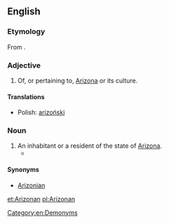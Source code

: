 ==English==

===Etymology===
From {{suffix|Arizona|an|alt1=Arizon(a)}}.

===Adjective===
{{en-adj|-}}

# Of, or pertaining to, [[Arizona]] or its culture.

====Translations====
{{trans-top|of, or pertaining to, Arizona}}
* Polish: [[arizoński]] {{m}}
{{trans-mid}}
{{trans-bottom}}

===Noun===
{{en-noun}}

# An inhabitant or a resident of the state of [[Arizona]].
#* {{quote-news |year=2009 |date=May 21 |author=Stephen Des Georges |title=Oral history class preserves history, promotes community |work=[[w:Arizona State University|Arizona State University]] |url=http://asunews.asu.edu/node/8453
|passage=There is a great value and even a life lesson in the story of a native '''Arizonan'''.}}

====Synonyms====
* [[Arizonian]]

[[Category:en:Demonyms]]

[[et:Arizonan]]
[[pl:Arizonan]]